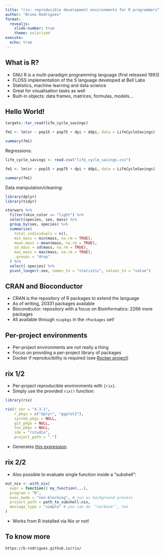 ```yaml
---
title: "rix: reproducible development environments for R programmers"
author: "Bruno Rodrigues"
format:
  revealjs:
    slide-number: true
    theme: solarized
execute:
  echo: true
---
```


## What is R?

- GNU R is a multi-paradigm programming language (first released 1993)
- FLOSS implementation of the S language developed at Bell Labs
- Statistics, machine learning and data science
- Great for visualisation tasks as well
- Built-in objects: data frames, matrices, formulas, models...

## Hello World!

```r
targets::tar_read(life_cycle_savings)

fm1 <- lm(sr ~ pop15 + pop75 + dpi + ddpi, data = LifeCycleSavings)

summary(fm1)
```

Regressions:

```r
life_cycle_savings <- read.csv("life_cycle_savings.csv")

fm1 <- lm(sr ~ pop15 + pop75 + dpi + ddpi, data = LifeCycleSavings)

summary(fm1)
```

Data manipulation/cleaning:

```r
library(dplyr)
library(tidyr)

starwars %>%
  filter(skin_color == "light") %>%
  select(species, sex, mass) %>%
  group_by(sex, species) %>%
  summarise(
    total_individuals = n(),
    min_mass = min(mass, na.rm = TRUE),
    mean_mass = mean(mass, na.rm = TRUE),
    sd_mass = sd(mass, na.rm = TRUE),
    max_mass = max(mass, na.rm = TRUE),
    .groups = "drop"
  ) %>%
  select(-species) %>%
  pivot_longer(-sex, names_to = "statistic", values_to = "value")
```

## CRAN and Bioconductor

- CRAN is the repository of R packages to extend the language
- As of writing, 20331 packages available
- Biocondcutor: repository with a focus on Bioinformatics: 2266 more packages
- All available through `nixpkgs` in the `rPackages` set!

## Per-project environments

- Per-project environments are not really a thing
- Focus on providing a per-project library of packages
- Docker if reproducibility is required (see [Rocker project](https://rocker-project.org/))

## rix 1/2

- Per-project reproducible environments with `{rix}`.
- Simply use the provided `rix()` function:

```r
library(rix)

rix(r_ver = "4.3.1",
    r_pkgs = c("dplyr", "ggplot2"),
    system_pkgs = NULL,
    git_pkgs = NULL,
    tex_pkgs = NULL,
    ide = "rstudio",
    project_path = ".")
```

- Generates [this expression](https://raw.githubusercontent.com/b-rodrigues/fosdem2024_pres/master/shell.nix).


## rix 2/2

- Also possible to evaluate single function inside a "subshell":

```r
out_nix <- with_nix(
  expr = function() my_function(...),
  program = "R",
  exec_mode = "non-blocking", # run as background process
  project_path = path_to_subshell.nix,
  message_type = "simple" # you can do `"verbose"`, too
)
```

- Works from R installed via Nix or not!

## To know more

```
https://b-rodrigues.github.io/rix/
```
